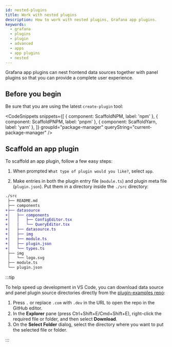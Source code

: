 ```yaml
---
id: nested-plugins
title: Work with nested plugins
description: How to work with nested plugins, Grafana app plugins.
keywords:
  - grafana
  - plugins
  - plugin
  - advanced
  - apps 
  - app plugins 
  - nested
---
```



Grafana app plugins can nest frontend data sources together with panel plugins so that you can provide a complete user experience.

## Before you begin

Be sure that you are using the latest `create-plugin` tool:

<CodeSnippets
  snippets={[
    { component: ScaffoldNPM, label: 'npm' },
    { component: ScaffoldPNPM, label: 'pnpm' },
    { component: ScaffoldYarn, label: 'yarn' },
  ]}
  groupId="package-manager"
  queryString="current-package-manager"
/>

## Scaffold an app plugin

To scaffold an app plugin, follow a few easy steps:

1. When prompted `What type of plugin would you like?`, select `app`.

1. Make entries in both the plugin entry file (`module.ts`) and plugin meta file (`plugin.json`). Put them in a directory inside the `./src` directory:

```diff bash
./src
 ├── README.md
 ├── components
+├── datasource
+│   ├── components
+│   │   ├── ConfigEditor.tsx
+│   │   └── QueryEditor.tsx
+│   ├── datasource.ts
+│   ├── img
+│   ├── module.ts
+│   ├── plugin.json
+│   └── types.ts
 ├── img
 │   └── logo.svg
 ├── module.ts
 └── plugin.json
```

:::tip

To help speed up development in VS Code, you can download data source and panel plugin source directories directly from the [plugin-examples repo](https://github.dev/grafana/grafana-plugin-examples/tree/main/examples):

1. Press `.` or replace `.com` with `.dev` in the URL to open the repo in the GitHub editor.
1. In the **Explorer** pane (press Ctrl+Shift+E/Cmd+Shift+E), right-click the required file or folder, and then select **Download**.
1. On the **Select Folder** dialog, select the directory where you want to put the selected file or folder.

:::
